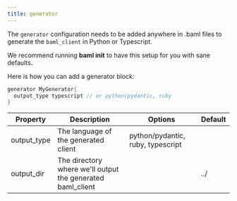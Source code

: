 ```yaml
---
title: generator
---
```


The `generator` configuration needs to be added anywhere in .baml files to generate the `baml_client` in Python or Typescript.

We recommend running **baml init** to have this setup for you with sane defaults.

Here is how you can add a generator block:

```rust
generator MyGenerator{
  output_type typescript // or python/pydantic, ruby
}
```

| Property            | Description                                      | Options                           | Default                                        |
| ------------------- | ------------------------------------------------ | --------------------------------- | ---------------------------------------------- |
| output_type          | The language of the generated client             | python/pydantic, ruby, typescript                           |                                                |
| output_dir        | The directory where we'll output the generated baml_client     |                  | ../ |
